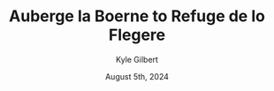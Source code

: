 ---
author: Kyle Gilbert
date: August 5th, 2024
id: Olr8yrflk8
parent: bQZ6JTM4hJ
route: tour-du-mont-blanc-2024/16680239829
gain: 3388
loss: 1812
miles: 5.67
time: 3,45
categories: stage
title: Auberge la Boerne to Refuge de lo Flegere
readOnly: true
---